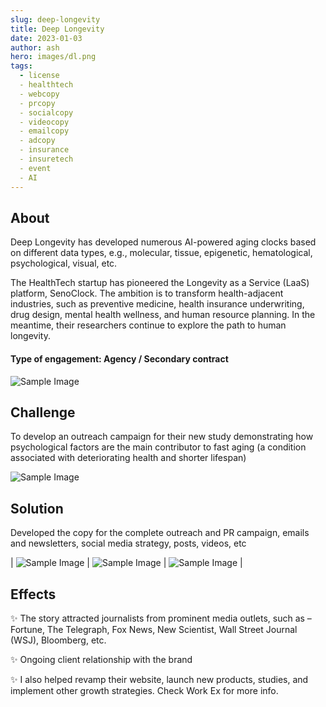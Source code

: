 ```yaml
---
slug: deep-longevity 
title: Deep Longevity 
date: 2023-01-03
author: ash
hero: images/dl.png
tags:
  - license 
  - healthtech
  - webcopy
  - prcopy
  - socialcopy
  - videocopy
  - emailcopy
  - adcopy 
  - insurance
  - insuretech 
  - event 
  - AI 
---
```



## About


Deep Longevity has developed numerous AI-powered aging clocks based on different data types, e.g., molecular, tissue, epigenetic, hematological, psychological, visual, etc. 


The HealthTech startup has pioneered the Longevity as a Service (LaaS) platform, SenoClock. The ambition is to transform health-adjacent industries, such as preventive medicine, health insurance underwriting, drug design, mental health wellness, and human resource planning. In the meantime, their researchers continue to explore the path to human longevity. 



#### Type of engagement: Agency / Secondary contract 


![Sample Image](/images/600x300.png)


## Challenge 


To develop an outreach campaign for their new study demonstrating how psychological factors are the main contributor to fast aging (a condition associated with deteriorating health and shorter lifespan)  



![Sample Image](/images/600x300.png)


## Solution  


Developed the copy for the complete outreach and PR campaign, emails and newsletters, social media strategy, posts, videos, etc



| ![Sample Image](/images/600x300.png) | ![Sample Image](/images/600x300.png) | ![Sample Image](/images/600x300.png) |

## Effects 


✨ The story attracted journalists from prominent media outlets, such as – Fortune, The Telegraph, Fox News, New Scientist, Wall Street Journal (WSJ), Bloomberg, etc.

✨ Ongoing client relationship with the brand

✨ I also helped revamp their website, launch new products, studies, and implement other growth strategies. Check Work Ex for more info. 

